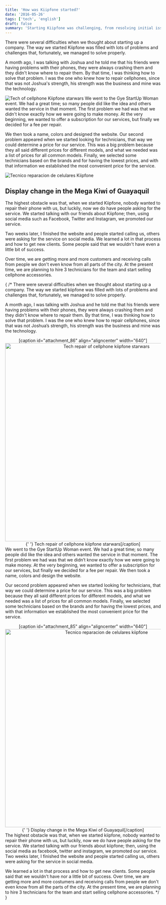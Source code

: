 ```yaml
---
title: 'How was Kiipfone started?'
date: '2016-05-26'
tags: ['tech', 'english']
draft: false
summary: 'Starting Kiipfone was challenging, from resolving initial issues to choosing a business model. Despite early skepticism, our tech expertise and strategic adjustments led to growing customer interest and plans for expansion.'
---
```


There were several difficulties when we thought about starting up a company. The way we started Kiipfone was filled with lots of problems and challenges that, fortunately, we managed to solve properly.

A month ago, I was talking with Joshua and he told me that his friends were having problems with their phones, they were always crashing them and they didn't know where to repair them. By that time, I was thinking how to solve that problem. I was the one who knew how to repair cellphones, since that was not Joshua's strength, his strength was the business and mine was the technology.

![Tech of cellphone Kiipfone starwars](/static/images/content/2023/how-was-kiipfone-started/kiipfone_startwars.jpg)
We went to the Gye StartUp Woman event. We had a great time; so many people did like the idea and others wanted the service in that moment. The first problem we had was that we didn't know exactly how we were going to make money. At the very beginning, we wanted to offer a subscription for our services, but finally we decided for a fee per repair.

We then took a name, colors and designed the website. Our second problem appeared when we started looking for technicians, that way we could determine a price for our service. This was a big problem because they all said different prices for different models, and what we needed was a list of prices for all common models. Finally, we selected some technicians based on the brands and for having the lowest prices, and with that information we established the most convenient price for the service.

![Tecnico reparacion de celulares Kiipfone](/static/images/content/2023/how-was-kiipfone-started/repair_cellphone_mega_kiwy.jpg)

## Display change in the Mega Kiwi of Guayaquil

The highest obstacle was that, when we started Kiipfone, nobody wanted to repair their phone with us, but luckily, now we do have people asking for the service. We started talking with our friends about Kiipfone; then, using social media such as Facebook, Twitter and Instagram, we promoted our service.

Two weeks later, I finished the website and people started calling us, others were asking for the service on social media. We learned a lot in that process and how to get new clients. Some people said that we wouldn't have even a little bit of success.

Over time, we are getting more and more customers and receiving calls from people we don't even know from all parts of the city. At the present time, we are planning to hire 3 technicians for the team and start selling cellphone accessories.

{
/\*
There were several difficulties when we thought about starting up a company. The way we started kiipfone was filled with lots of problems and challenges that, fortunately, we managed to solve properly.

A month ago, I was talking with Joshua and he told me that his friends were having problems with their phones, they were always crashing them and they didn't know where to repair them. By that time, I was thinking how to solve that problem. I was the one who knew how to repair cellphones, since that was not Joshua’s strength, his strength was the business and mine was the technology.

<center>
  [caption id="attachment_86" align="aligncenter" width="640"]
  <img
    class="wp-image-86 size-full"
    src="https://wgcv.me/wp-content/uploads/2016/05/11230516_358127571054931_40044154_n.jpg"
    alt="Tech repair of cellphone kiipfone starwars"
    width="640"
    height="640"
  />{' '}
  Tech repair of cellphone kiipfone starwars[/caption]
</center>
We went to the Gye StartUp Woman event. We had a great time; so many people did like the idea and
others wanted the service in that moment. The first problem we had was that we didn’t know exactly
how we were going to make money. At the very beginning, we wanted to offer a subscription for our
services, but finally we decided for a fee per repair. We then took a name, colors and design the
website.

Our second problem appeared when we started looking for technicians, that way we could determine a price for our service. This was a big problem because they all said different prices for different models, and what we needed was a list of prices for all common models. Finally, we selected some technicians based on the brands and for having the lowest prices, and with that information we established the most convenient price for the service.

<center>
  [caption id="attachment_85" align="aligncenter" width="640"]
  <img
    class="wp-image-85 size-full"
    src="https://wgcv.me/wp-content/uploads/2016/05/11208486_1585082105084285_1391108389_n.jpg"
    alt="Tecnico reparacion de celulares kiipfone"
    width="640"
    height="640"
  />{' '}
  Display change in the Mega Kiwi of Guayaquil[/caption]
</center>
The highest obstacle was that, when we started kiipfone, nobody wanted to repair their phone with
us, but luckily, now we do have people asking for the service. We started talking with our friends
about kiipfone; then, using the social media as facebook, twitter and instagram, we promoted our
service. Two weeks later, I finished the website and people started calling us, others were asking
for the service in social media.

We learned a lot in that process and how to get new clients. Some people said that we wouldn't have nor a little bit of success. Over time, we are getting more and more costumers and receiving calls from people we don't even know from all the parts of the city. At the present time, we are planning to hire 3 technicians for the team and start selling cellphone accessories.
\*/
}
